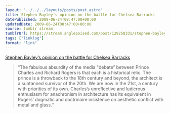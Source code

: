 ```yaml
---
layout: "../../../layouts/posts/post.astro"
title: Stephen Bayley’s opinion on the battle for Chelsea Barracks
datePublished: 2009-06-24T08:47:00+00:00
updatedDate: 2009-06-24T08:47:00+00:00
source: tumblr stream
tumblrUrl: https://stream.anglepoised.com/post/129258331/stephen-bayleys-opinion-on-the-battle-for-chelsea
tags: ["linklog"]
format: "link"
---
```


[Stephen Bayley&#8217;s opinion on the battle for Chelsea Barracks][1]

> &ldquo;The fabulous absurdity of the media "debate&rdquo; between Prince Charles and Richard Rogers is that each is a historical relic. The prince is a throwback to the 18th century and beyond, the architect is a suntanned survivor of the 20th. We are now in the 21st, a century with priorities of its own. Charles&rsquo;s unreflective and ludicrous enthusiasm for anachronism in architecture has its equivalent in Rogers&rsquo; dogmatic and doctrinaire insistence on aesthetic conflict with metal and glass.&ldquo;

[1]: https://www.theguardian.com/artanddesign/2009/jun/21/stephen-bayley-chelsea-barracks
